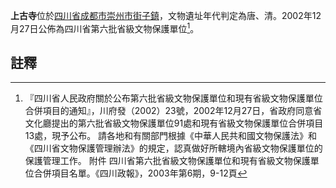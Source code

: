 {{msg:四川省文物保護單位
|名稱 = 下古寺（含上古寺）
|編號 = 53
|圖片 = 
|級別 = S6
|分類 = 
|時代 = [[唐代|唐代]]、[[清代|清代]]
|地点 = [[四川省|四川省]][[成都市|成都市]][[崇州市|崇州市]][[街子鎮|街子鎮]]
|坐標 =
|登錄 = 2002年12月27日
}}
'''上古寺'''位於[[四川省|四川省]][[成都市|成都市]][[崇州市|崇州市]][[街子鎮|街子鎮]]，文物遺址年代判定為唐、清。2002年12月27日公佈為四川省第六批省級文物保護單位<ref>『四川省人民政府關於公布第六批省級文物保護單位和現有省級文物保護單位合併項目的通知』，川府發（2002）23號，2002年12月27日，省政府同意省文化廳提出的第六批省級文物保護單位91處和現有省級文物保護單位合併項目13處，現予公布。 請各地和有關部門根據《中華人民共和國文物保護法》和《四川省文物保護管理辦法》的規定，認真做好所轄境內省級文物保護單位的保護管理工作。 附件 四川省第六批省級文物保護單位和現有省級文物保護單位合併項目名單。《四川政報》，2003年第6期，9-12頁</ref>。
==註釋==
{{reflist}}
{{文物保護單位小作品}}